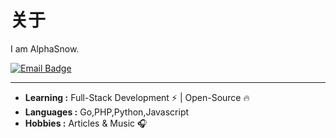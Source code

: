 # 关于

I am AlphaSnow.

[![Email Badge](https://img.shields.io/badge/email-wind91@foxmail.com-brightgreen?style=flat-square&logo=gmail&logoColor=white&link=mailto:wind91@foxmail.com)](mailto:wind91@foxmail.com)

---

-  **Learning :** Full-Stack Development :zap: | Open-Source :fire:	
-  **Languages :** Go,PHP,Python,Javascript
-  **Hobbies :** Articles & Music :headphones: